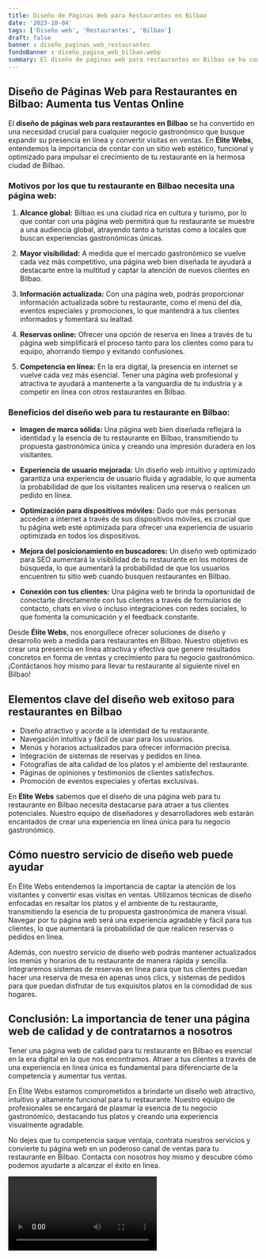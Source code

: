 ```yaml
---
title: Diseño de Páginas Web para Restaurantes en Bilbao
date: '2023-10-04'
tags: ['Diseño web', 'Restaurantes', 'Bilbao']
draft: false
banner : diseño_paginas_web_restaurantes
fondoBanner : diseño_pagina_web_bilbao.webp
summary: El diseño de páginas web para restaurantes en Bilbao se ha convertido en una necesidad crucial para cualquier negocio gastronómico que busque expandir su presencia en línea y convertir visitas en ventas. En Élite Webs, entendemos la importancia de contar con un sitio web estético, funcional y optimizado para impulsar el crecimiento de tu restaurante en la hermosa ciudad de Bilbao.
---
```


## Diseño de Páginas Web para Restaurantes en Bilbao: Aumenta tus Ventas Online

El **diseño de páginas web para restaurantes en Bilbao** se ha convertido en una necesidad crucial para cualquier negocio gastronómico que busque expandir su presencia en línea y convertir visitas en ventas. En **Élite Webs**, entendemos la importancia de contar con un sitio web estético, funcional y optimizado para impulsar el crecimiento de tu restaurante en la hermosa ciudad de Bilbao.

### Motivos por los que tu restaurante en Bilbao necesita una página web:

1. **Alcance global:** Bilbao es una ciudad rica en cultura y turismo, por lo que contar con una página web permitirá que tu restaurante se muestre a una audiencia global, atrayendo tanto a turistas como a locales que buscan experiencias gastronómicas únicas.

2. **Mayor visibilidad:** A medida que el mercado gastronómico se vuelve cada vez más competitivo, una página web bien diseñada te ayudará a destacarte entre la multitud y captar la atención de nuevos clientes en Bilbao. 

3. **Información actualizada:** Con una página web, podrás proporcionar información actualizada sobre tu restaurante, como el menú del día, eventos especiales y promociones, lo que mantendrá a tus clientes informados y fomentará su lealtad.

4. **Reservas online:** Ofrecer una opción de reserva en línea a través de tu página web simplificará el proceso tanto para los clientes como para tu equipo, ahorrando tiempo y evitando confusiones.

5. **Competencia en línea:** En la era digital, la presencia en internet se vuelve cada vez más esencial. Tener una página web profesional y atractiva te ayudará a mantenerte a la vanguardia de tu industria y a competir en línea con otros restaurantes en Bilbao.

### Beneficios del diseño web para tu restaurante en Bilbao:

- **Imagen de marca sólida:** Una página web bien diseñada reflejará la identidad y la esencia de tu restaurante en Bilbao, transmitiendo tu propuesta gastronómica única y creando una impresión duradera en los visitantes.

- **Experiencia de usuario mejorada:** Un diseño web intuitivo y optimizado garantiza una experiencia de usuario fluida y agradable, lo que aumenta la probabilidad de que los visitantes realicen una reserva o realicen un pedido en línea.

- **Optimización para dispositivos móviles:** Dado que más personas acceden a internet a través de sus dispositivos móviles, es crucial que tu página web esté optimizada para ofrecer una experiencia de usuario optimizada en todos los dispositivos.

- **Mejora del posicionamiento en buscadores:** Un diseño web optimizado para SEO aumentará la visibilidad de tu restaurante en los motores de búsqueda, lo que aumentará la probabilidad de que los usuarios encuentren tu sitio web cuando busquen restaurantes en Bilbao.

- **Conexión con tus clientes:** Una página web te brinda la oportunidad de conectarte directamente con tus clientes a través de formularios de contacto, chats en vivo o incluso integraciones con redes sociales, lo que fomenta la comunicación y el feedback constante.

Desde **Élite Webs**, nos enorgullece ofrecer soluciones de diseño y desarrollo web a medida para restaurantes en Bilbao. Nuestro objetivo es crear una presencia en línea atractiva y efectiva que genere resultados concretos en forma de ventas y crecimiento para tu negocio gastronómico. ¡Contáctanos hoy mismo para llevar tu restaurante al siguiente nivel en Bilbao!

<GifSeo />

<Cta />

## Elementos clave del diseño web exitoso para restaurantes en Bilbao

- Diseño atractivo y acorde a la identidad de tu restaurante.
- Navegación intuitiva y fácil de usar para los usuarios.
- Menús y horarios actualizados para ofrecer información precisa.
- Integración de sistemas de reservas y pedidos en línea.
- Fotografías de alta calidad de los platos y el ambiente del restaurante.
- Páginas de opiniones y testimonios de clientes satisfechos.
- Promoción de eventos especiales y ofertas exclusivas.

En **Élite Webs** sabemos que el diseño de una página web para tu restaurante en Bilbao necesita destacarse para atraer a tus clientes potenciales. Nuestro equipo de diseñadores y desarrolladores web estarán encantados de crear una experiencia en línea única para tu negocio gastronómico.

## Cómo nuestro servicio de diseño web puede ayudar

En Élite Webs entendemos la importancia de captar la atención de los visitantes y convertir esas visitas en ventas. Utilizamos técnicas de diseño enfocadas en resaltar los platos y el ambiente de tu restaurante, transmitiendo la esencia de tu propuesta gastronómica de manera visual. Navegar por tu página web será una experiencia agradable y fácil para tus clientes, lo que aumentará la probabilidad de que realicen reservas o pedidos en línea.

Además, con nuestro servicio de diseño web podrás mantener actualizados los menús y horarios de tu restaurante de manera rápida y sencilla. Integraremos sistemas de reservas en línea para que tus clientes puedan hacer una reserva de mesa en apenas unos clics, y sistemas de pedidos para que puedan disfrutar de tus exquisitos platos en la comodidad de sus hogares.

## Conclusión: La importancia de tener una página web de calidad y de contratarnos a nosotros

Tener una página web de calidad para tu restaurante en Bilbao es esencial en la era digital en la que nos encontramos. Atraer a tus clientes a través de una experiencia en línea única es fundamental para diferenciarte de la competencia y aumentar tus ventas.

En Élite Webs estamos comprometidos a brindarte un diseño web atractivo, intuitivo y altamente funcional para tu restaurante. Nuestro equipo de profesionales se encargará de plasmar la esencia de tu negocio gastronómico, destacando tus platos y creando una experiencia visualmente agradable.

No dejes que tu competencia saque ventaja, contrata nuestros servicios y convierte tu página web en un poderoso canal de ventas para tu restaurante en Bilbao. Contacta con nosotros hoy mismo y descubre cómo podemos ayudarte a alcanzar el éxito en línea.

<Video />

<CtaBot job='Restaurantes' city='Bilbao'/>

<Gmaps query='Bilbao+españa+maps' />
